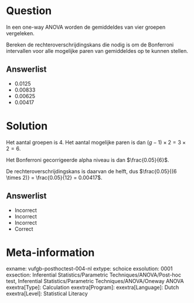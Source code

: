 Question
========

In een one-way ANOVA worden de gemiddeldes van vier groepen vergeleken. 

Bereken de rechteroverschrijdingskans die nodig is om de Bonferroni intervallen voor alle mogelijke paren van gemiddeldes op te kunnen stellen.
  
Answerlist
----------
* 0.0125
* 0.00833
* 0.00625
* 0.00417

Solution
========

Het aantal groepen is 4. Het aantal mogelijke paren is dan $(g-1) \times 2 = 3 \times 2 = 6$. 

Het Bonferroni gecorrigeerde alpha niveau is dan $\frac{0.05}{6}$.

De rechteroverschrijdingskans is daarvan de helft, dus $\frac{0.05}{(6 \times 2)} = \frac{0.05}{12} = 0.00417$.

Answerlist
----------
* Incorrect
* Incorrect
* Incorrect
* Correct

Meta-information
================
exname: vufgb-posthoctest-004-nl
extype: schoice
exsolution: 0001
exsection: Inferential Statistics/Parametric Techniques/ANOVA/Post-hoc test, Inferential Statistics/Parametric Techniques/ANOVA/Oneway ANOVA
exextra[Type]: Calculation
exextra[Program]: 
exextra[Language]: Dutch
exextra[Level]: Statistical Literacy